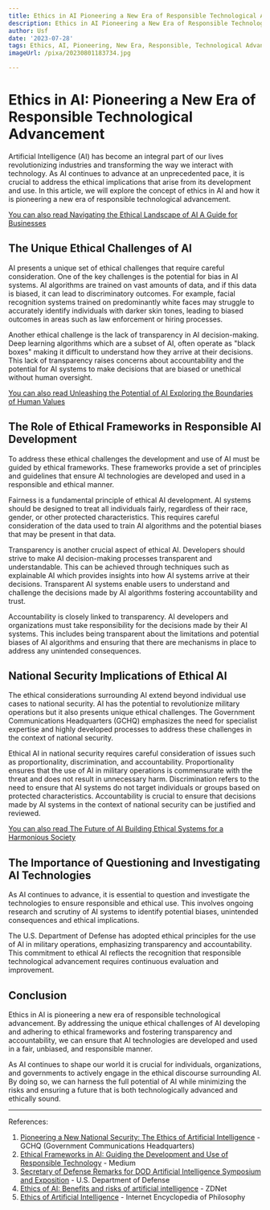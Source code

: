 ```yaml
---
title: Ethics in AI Pioneering a New Era of Responsible Technological Advancement
description: Ethics in AI Pioneering a New Era of Responsible Technological Advancement
author: Usf
date: '2023-07-28'
tags: Ethics, AI, Pioneering, New Era, Responsible, Technological Advancement
imageUrl: /pixa/20230801183734.jpg

---
```

# Ethics in AI: Pioneering a  New Era of Responsible Technological Advancement

Artificial  Intelligence (AI) has become  an integral part of  our lives revolutionizing industries and transforming the way we interact with technology. As  AI continues to advance at an unprecedented pace, it is crucial to  address the ethical implications that arise from its development and use. In this article, we will explore the concept of ethics  in AI  and how it is pioneering a new era of responsible technological advancement.

[You  can also read Navigating the Ethical Landscape of AI A Guide  for Businesses](Navigating%20the%20Ethical%20Landscape%20of%20AI%20A%20Guide%20for%20Businesses)


## The Unique Ethical Challenges of AI

AI presents a unique set of ethical challenges  that  require careful  consideration. One of the key challenges is the potential for  bias in AI systems. AI algorithms are trained on vast amounts of  data, and if this data is biased, it can  lead to discriminatory outcomes. For example, facial recognition systems trained on predominantly white faces may struggle to accurately identify individuals with darker skin tones, leading to biased outcomes in areas such as law enforcement or hiring processes.

Another ethical challenge is the lack of  transparency in AI  decision-making. Deep learning algorithms which are a subset of AI, often operate as "black boxes" making it  difficult to  understand how they arrive  at their decisions. This lack of transparency raises concerns about accountability and the potential for AI systems to make  decisions that are biased or unethical without human  oversight.

[You can also read Unleashing the Potential  of  AI Exploring the Boundaries of Human Values](Unleashing%20the%20Potential%20of%20AI%20Exploring%20the%20Boundaries%20of%20Human%20Values)


## The Role of Ethical Frameworks in Responsible AI  Development

To address these ethical challenges the development and use of AI must be guided by ethical frameworks. These  frameworks provide a set of principles and guidelines that ensure AI technologies are developed and used in  a responsible and ethical manner.

Fairness is a fundamental principle of ethical AI development. AI systems should be designed to treat all individuals fairly, regardless of their race, gender, or other protected  characteristics. This requires careful consideration  of the data used to train AI algorithms and the potential biases that may be present in  that  data.

Transparency is another crucial aspect of ethical  AI. Developers should strive to make AI decision-making processes transparent and understandable. This can be achieved through techniques such as explainable AI which provides insights  into how AI systems arrive at  their decisions. Transparent AI systems enable users to understand and challenge the decisions made by AI algorithms fostering accountability  and trust.

Accountability is closely linked to transparency. AI developers and organizations must take responsibility for the decisions made by their AI systems. This includes being transparent about the limitations  and potential  biases of AI algorithms and ensuring that there are mechanisms in place to address any unintended  consequences.

##  National Security Implications of Ethical AI

The ethical considerations surrounding AI extend beyond individual  use cases to national security. AI has  the  potential  to revolutionize military operations but it also presents unique ethical challenges. The Government Communications Headquarters (GCHQ) emphasizes  the need for specialist expertise and highly developed processes to address these challenges in the context  of  national security.

Ethical AI in national security requires careful consideration of issues such as proportionality, discrimination, and accountability. Proportionality ensures that the use  of AI in military operations is commensurate  with the threat and does not result in  unnecessary harm. Discrimination refers to the need to ensure that AI systems do not target  individuals  or groups based on protected characteristics. Accountability is crucial to ensure  that decisions made by  AI  systems in  the context of national security  can be justified and reviewed.

[You can also read The Future of AI Building Ethical Systems for  a  Harmonious Society](The%20Future%20of%20AI%20Building%20Ethical%20Systems%20for%20a%20Harmonious%20Society)


##  The Importance of Questioning  and Investigating AI Technologies

As AI continues to advance, it is essential to question and investigate the technologies to ensure responsible and ethical use. This involves ongoing research and scrutiny of AI systems  to identify potential biases, unintended consequences and ethical implications.

The U.S. Department of Defense has adopted ethical principles for the use of AI  in  military operations, emphasizing transparency and accountability. This commitment to ethical AI reflects the recognition that responsible technological advancement  requires continuous evaluation and improvement.

## Conclusion

Ethics in AI is pioneering a new era of responsible technological advancement. By addressing the unique ethical challenges of  AI developing  and adhering to ethical  frameworks and fostering transparency  and accountability, we can  ensure that AI technologies are developed and used in a  fair, unbiased, and responsible manner.

As AI continues to shape our world  it  is crucial for  individuals, organizations, and governments to actively engage in the ethical discourse surrounding AI. By doing so, we can harness the full potential of AI while minimizing the  risks and ensuring a  future that is both technologically advanced and ethically sound.

---

References:

1. [Pioneering a New National Security:  The Ethics of  Artificial Intelligence](https://www.gchq.gov.uk/artificial-intelligence/index.html) - GCHQ (Government Communications Headquarters)
2. [Ethical Frameworks in AI: Guiding the Development and Use of  Responsible  Technology](https://medium.com/@CrenshawMind/ethical-frameworks-in-ai-guiding-the-development-and-use-of-responsible-technology-89d65e74e00e?source=rss------technology-5) - Medium
3. [Secretary of Defense Remarks for DOD Artificial Intelligence Symposium and Exposition](https://www.defense.gov/News/Speeches/Speech/Article/2341130/secretary-of-defense-remarks-for-dod-artificial-intelligence-symposium-and-expo/) - U.S.  Department of Defense
4.  [Ethics of AI: Benefits and risks of  artificial intelligence](https://www.zdnet.com/article/ethics-of-ai-the-benefits-and-risks-of-artificial-intelligence/) - ZDNet
5. [Ethics of Artificial Intelligence](https://iep.utm.edu/ethics-of-artificial-intelligence/)  - Internet Encyclopedia of Philosophy
